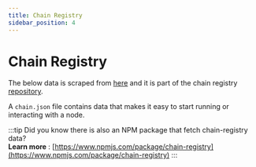 ```yaml
---
title: Chain Registry
sidebar_position: 4
---
```

# Chain Registry


The below data is scraped from [here](https://raw.githubusercontent.com/cosmos/chain-registry/master/sentinel/chain.json) and it is part of the chain registry [repository](https://github.com/cosmos/chain-registry).

A `chain.json` file contains data that makes it easy to start running or interacting with a node.

<ChainRegistry />

:::tip
Did you know there is also an NPM package that fetch chain-registry data? <br/>
**Learn more** : [https://www.npmjs.com/package/chain-registry](https://www.npmjs.com/package/chain-registry) 
:::